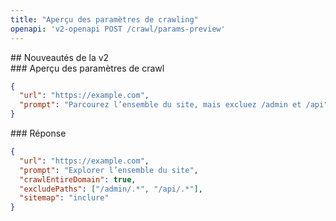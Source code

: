 ```yaml
---
title: "Aperçu des paramètres de crawling"
openapi: 'v2-openapi POST /crawl/params-preview'
---
```


<div id="whats-new-in-v2">
  ## Nouveautés de la v2
</div>

<div id="crawl-params-preview">
  ### Aperçu des paramètres de crawl
</div>

```json
{
  "url": "https://example.com",
  "prompt": "Parcourez l’ensemble du site, mais excluez /admin et /api"
}   
```


<div id="response">
  ### Réponse
</div>

```json
{
  "url": "https://example.com",
  "prompt": "Explorer l’ensemble du site",
  "crawlEntireDomain": true,
  "excludePaths": ["/admin/.*", "/api/.*"],
  "sitemap": "inclure"
}
```

